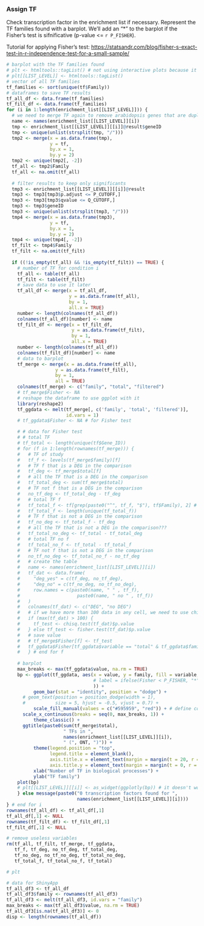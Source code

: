 ### Assign TF

Check transcription factor in the enrichment list if necessary.
Represent the TF families found with a barplot.
We'll add an "*" to the barplot if the Fisher's test is sifnificative (p-value <= `r P_FISHER`).

Tutorial for applying Fisher's test:
<https://statsandr.com/blog/fisher-s-exact-test-in-r-independence-test-for-a-small-sample/>

```r
# barplot with the TF families found
# plt <- htmltools::tagList() # not using interactive plots because it doesn´t keep some configuration
# plt[[LIST_LEVEL]] <- htmltools::tagList()
# vector of all TF families
tf_families <- sort(unique(tf$Family))
# dataframes to save TF results
tf_all_df <- data.frame(tf_families)
tf_filt_df <- data.frame(tf_families)
for (i in 1:length(enrichment_list[[LIST_LEVEL]])) {
  # we need to merge TF again to remove arabidopsis genes that are duplicated
  name <- names(enrichment_list[[LIST_LEVEL]][i])
  tmp <- enrichment_list[[LIST_LEVEL]][[i]]@result$geneID
  tmp <- unique(unlist(strsplit(tmp, "/")))
  tmp2 <- merge(x = as.data.frame(tmp),
                y = tf,
                by.x = 1,
                by.y = 2)
  tmp2 <- unique(tmp2[, -2])
  tf_all <- tmp2$Family
  tf_all <- na.omit(tf_all)
  
  # filter results to keep only significants
  tmp3 <- enrichment_list[[LIST_LEVEL]][[i]]@result
  tmp3 <- tmp3[tmp3$p.adjust <= P_CUTOFF,]
  tmp3 <- tmp3[tmp3$qvalue <= Q_CUTOFF,]
  tmp3 <- tmp3$geneID
  tmp3 <- unique(unlist(strsplit(tmp3, "/")))
  tmp4 <- merge(x = as.data.frame(tmp3),
                y = tf,
                by.x = 1,
                by.y = 2)
  tmp4 <- unique(tmp4[, -2])
  tf_filt <- tmp4$Family
  tf_filt <- na.omit(tf_filt)
  
  if ((!is_empty(tf_all) && !is_empty(tf_filt)) == TRUE) {
    # number of TF for condition i
    tf_all <- table(tf_all)
    tf_filt <- table(tf_filt)
    # save data to use it later
    tf_all_df <- merge(x = tf_all_df,
                       y = as.data.frame(tf_all),
                       by = 1,
                       all.x = TRUE)
    number <- length(colnames(tf_all_df))
    colnames(tf_all_df)[number] <- name
    tf_filt_df <- merge(x = tf_filt_df,
                        y = as.data.frame(tf_filt),
                        by = 1,
                        all.x = TRUE)
    number <- length(colnames(tf_all_df))
    colnames(tf_filt_df)[number] <- name
    # data to barplot
    tf_merge <- merge(x = as.data.frame(tf_all),
                  y = as.data.frame(tf_filt),
                  by = 1,
                  all = TRUE)
    colnames(tf_merge) <- c("family", "total", "filtered")
    # tf_merge$Fisher <- NA
    # reshape the dataframe to use ggplot with it
    library(reshape2)
    tf_ggdata <- melt(tf_merge[, c('family', 'total', 'filtered')],
                      id.vars = 1)
    # tf_ggdata$Fisher <- NA # for Fisher test

    # # data for Fisher test
    # # total TF
    # tf_total <- length(unique(tf$Gene_ID))
    # for (f in 1:length(rownames(tf_merge))) {
    #   # TF of study
    #   tf_f <- levels(tf_merge$family)[f]
    #   # TF f that is a DEG in the comparison
    #   tf_deg <- tf_merge$total[f]
    #   # all the TF that is a DEG in the comparison
    #   tf_total_deg <- sum(tf_merge$total)
    #   # TF not f that is a DEG in the comparison
    #   no_tf_deg <- tf_total_deg - tf_deg
    #   # total TF f
    #   tf_total_f <- tf[grep(paste0("^", tf_f, "$"), tf$Family), 2] # beware of the isoforms!
    #   tf_total_f <- length(unique(tf_total_f))
    #   # TF f that is not a DEG in the comparison
    #   tf_no_deg <- tf_total_f - tf_deg
    #   # all the TF that is not a DEG in the comparison???
    #   tf_total_no_deg <- tf_total - tf_total_deg
    #   # total TF no f
    #   tf_total_no_f <- tf_total - tf_total_f
    #   # TF not f that is not a DEG in the comparison
    #   no_tf_no_deg <- tf_total_no_f - no_tf_deg
    #   # create the table
    #   name <- names(enrichment_list[[LIST_LEVEL]][i])
    #   tf_dat <- data.frame(
    #     "deg_yes" = c(tf_deg, no_tf_deg),
    #     "deg_no" = c(tf_no_deg, no_tf_no_deg),
    #     row.names = c(paste0(name, " " , tf_f),
    #                     paste0(name, " no " , tf_f))
    #   )
    #   colnames(tf_dat) <- c("DEG", "no DEG")
    #   # if we have more than 100 data in any cell, we need to use chisq.test
    #   if (max(tf_dat) > 100) {
    #     tf_test <- chisq.test(tf_dat)$p.value
    #   } else tf_test <- fisher.test(tf_dat)$p.value
    #   # save value
    #   # tf_merge$Fisher[f] <- tf_test
    #   tf_ggdata$Fisher[tf_ggdata$variable == "total" & tf_ggdata$family == tf_f] <- tf_test
    #   } # end for f
    
    # barplot
    max_breaks <- max(tf_ggdata$value, na.rm = TRUE)
    bp <- ggplot(tf_ggdata, aes(x = value, y = family, fill = variable,
                                # label = ifelse(Fisher < P_FISHER, "*", "")
                                )) +
          geom_bar(stat = "identity", position = "dodge") +
      # geom_text(position = position_dodge(width = 1),
      #           size = 5, hjust = -0.5, vjust = 0.7) +
          scale_fill_manual(values = c("#595959", "red")) + # define colors
      scale_x_continuous(breaks = seq(0, max_breaks, 1)) +
          theme_classic() +
      ggtitle(paste0(sum(tf_merge$total),
                     " TFs in ",
                     names(enrichment_list[[LIST_LEVEL]][i]),
                     " (", ONT, ")")) +
          theme(legend.position = "top",
                legend.title = element_blank(),
                axis.title.x = element_text(margin = margin(t = 20, r = 0, b = 0, l = 0)),
                axis.title.y = element_text(margin = margin(t = 0, r = 20, b = 0, l = 0))) + # margins axis
          xlab("Number of TF in biological processes") +
          ylab("TF family")
    plot(bp)
    # plt[[LIST_LEVEL]][[i]] <- as_widget(ggplotly(bp)) # it doesn't work well with Fisher test
    } else message(paste0("0 transcription factors found for ",
                          names(enrichment_list[[LIST_LEVEL]][i])))
} # end for i
rownames(tf_all_df) <- tf_all_df[,1]
tf_all_df[,1] <- NULL
rownames(tf_filt_df) <- tf_filt_df[,1]
tf_filt_df[,1] <- NULL

# remove useless variables
rm(tf_all, tf_filt, tf_merge, tf_ggdata,
   tf_f, tf_deg, no_tf_deg, tf_total_deg,
   tf_no_deg, no_tf_no_deg, tf_total_no_deg,
   tf_total_f, tf_total_no_f, tf_total)
```

```r
# plt
```

```r
# data for ShinyApp
tf_all_df3 <- tf_all_df
tf_all_df3$family <- rownames(tf_all_df3)
tf_all_df3 <- melt(tf_all_df3, id.vars = "family")
max_breaks <- max(tf_all_df3$value, na.rm = TRUE)
tf_all_df3[is.na(tf_all_df3)] <- 0
disp <- length(rownames(tf_all_df))
```
